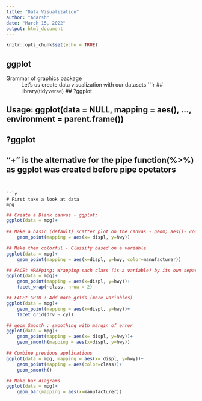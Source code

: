 ```yaml
---
title: "Data Visualization"
author: "Adarsh"
date: "March 15, 2022"
output: html_document
---
```


```r
knitr::opts_chunk$set(echo = TRUE)
```


## ggplot 
Grammar of graphics package
: Let's us create data visualization with our datasets
```r
## library(tidyverse)
## ?ggplot

## Usage: ggplot(data = NULL, mapping = aes(), ..., environment = parent.frame())
## ?ggplot
## "+" is the alternative for the pipe function(%>%) as ggplot was created before pipe opetators
```


```r
# First take a look at data
mpg
```

```r
## Create a Blank canvas - ggplot;  
ggplot(data = mpg)+
    
## Make a basic (default) scatter plot on the canvas - geom; aes()- coordinates
    geom_point(mapping = aes(x= displ, y=hwy)) 

## Make them colorful - Classify based on a variable 
ggplot(data = mpg)+
    geom_point(mapping = aes(x=displ, y=hwy, color=manufacturer))

## FACEt WRAPping: Wrapping each class (is a variable) by its own separate graph 
ggplot(data = mpg)+
    geom_point(mapping = aes(x=displ, y=hwy))+
    facet_wrap(~class, nrow = 2)

## FACEt GRID : Add more grids (more variables)
ggplot(data = mpg)+
    geom_point(mapping = aes(x=displ, y=hwy))+
    facet_grid(drv ~ cyl)

## geom_Smooth : smoothing with margin of error
ggplot(data = mpg)+
    geom_point(mapping = aes(x= displ, y=hwy))+ 
    geom_smooth(mapping = aes(x=displ, y=hwy))

## Combine previous applications
ggplot(data = mpg, mapping = aes(x= displ, y=hwy))+
    geom_point(mapping = aes(color=class))+ 
    geom_smooth()

## Make bar diagrams
ggplot(data = mpg)+
    geom_bar(mapping = aes(x=manufacturer))
```

